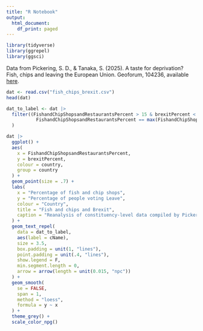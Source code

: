 ```yaml
---
title: "R Notebook"
output:
  html_document:
    df_print: paged
---
```





```r
library(tidyverse)
library(ggrepel)
library(ggsci)
```


Data from Pickering, S. D., & Tanaka, S. (2025). A taste for deprivation? Fish, chips and leaving the European Union. Geoforum, 104236, available [here](https://dataverse.harvard.edu/dataset.xhtml?persistentId=doi:10.7910/DVN/2EFUTU).


```r
dat <- read.csv("fish_chips_brexit.csv")
head(dat)
```



```r
dat_to_label <- dat |>
  filter((FishandChipShopsandRestaurantsPercent > 15 & brexitPercent < 30) |
           FishandChipShopsandRestaurantsPercent == max(FishandChipShopsandRestaurantsPercent)
  )

dat |>
  ggplot() +
  aes(
    x = FishandChipShopsandRestaurantsPercent,
    y = brexitPercent,
    colour = country,
    group = country
  ) +
  geom_point(size = .7) +
  labs(
    x = "Percentage of fish and chip shops",
    y = "Percentage of people voting Leave",
    colour = "Country",
    title = "Fish and chips and Brexit",
    caption = "Reanalysis of constituency-level data compiled by Pickering and Tanaka (2025)"
  ) +
  geom_text_repel(
    data = dat_to_label,
    aes(label = cName),
    size = 3.5,
    box.padding = unit(1, "lines"),
    point.padding = unit(.4, "lines"),
    show.legend = F,
    min.segment.length = 0,
    arrow = arrow(length = unit(0.015, "npc"))
  ) +
  geom_smooth(
    se = FALSE,
    span = 1,
    method = "loess",
    formula = y ~ x
  ) +
  theme_grey() +
  scale_color_npg()
```





